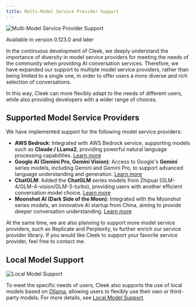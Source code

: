 ```yaml
---
title: Multi-Model Service Provider Support
---
```


<img alt="Multi-Model Service Provider Support" borderless cover src="https://res.cloudinary.com/dndxf5krb/image/upload/f_auto,q_auto/v1/file/assets/docs/iheogavxokulpxzo4hpj" />

<Note>Available in version 0.123.0 and later</Note>

In the continuous development of Cleek, we deeply understand the importance of diversity in model service providers for meeting the needs of the community when providing AI conversation services. Therefore, we have expanded our support to multiple model service providers, rather than being limited to a single one, in order to offer users a more diverse and rich selection of conversations.

In this way, Cleek can more flexibly adapt to the needs of different users, while also providing developers with a wider range of choices.

## Supported Model Service Providers

We have implemented support for the following model service providers:

- **AWS Bedrock**: Integrated with AWS Bedrock service, supporting models such as **Claude / LLama2**, providing powerful natural language processing capabilities. [Learn more](https://aws.amazon.com/cn/bedrock)
- **Google AI (Gemini Pro, Gemini Vision)**: Access to Google's **Gemini** series models, including Gemini and Gemini Pro, to support advanced language understanding and generation. [Learn more](https://deepmind.google/technologies/gemini/)
- **ChatGLM**: Added the **ChatGLM** series models from Zhipuai (GLM-4/GLM-4-vision/GLM-3-turbo), providing users with another efficient conversation model choice. [Learn more](https://www.zhipuai.cn/)
- **Moonshot AI (Dark Side of the Moon)**: Integrated with the Moonshot series models, an innovative AI startup from China, aiming to provide deeper conversation understanding. [Learn more](https://www.moonshot.cn/)

At the same time, we are also planning to support more model service providers, such as Replicate and Perplexity, to further enrich our service provider library. If you would like Cleek to support your favorite service provider, feel free to contact me.

## Local Model Support

<img alt="Local Model Support" borderless src="https://res.cloudinary.com/dndxf5krb/image/upload/f_auto,q_auto/v1/file/assets/docs/tr28xmrd1m1s4npb4ycl" />

To meet the specific needs of users, Cleek also supports the use of local models based on [Ollama](https://ollama.ai), allowing users to flexibly use their own or third-party models. For more details, see [Local Model Support](/en/usage/features/local-llm).
